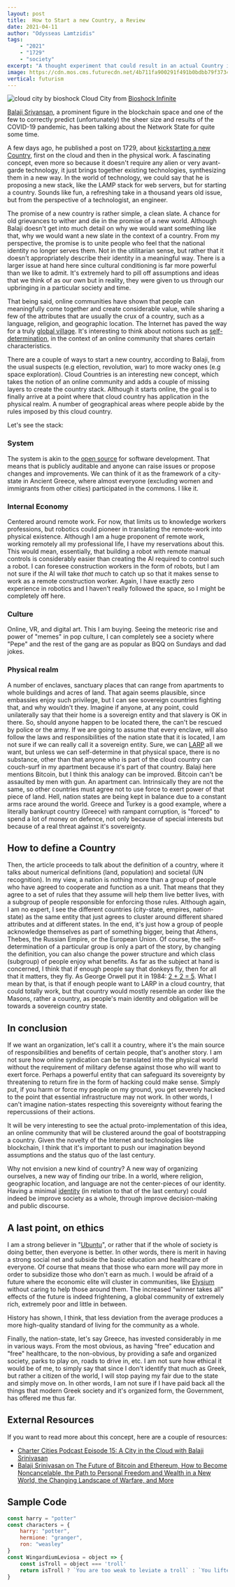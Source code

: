 ```yaml
---
layout: post
title:	How to Start a new Country, a Review
date: 2021-04-11
author: "Odysseas Lamtzidis"
tags:
    - "2021"
    - "1729"
    - "society"
excerpt: "A thought experiment that could result in an actual Country in the Cloud"
image: https://cdn.mos.cms.futurecdn.net/4b711fa900291f491b0bdbb79f37342d.jpg
vertical: futurism
---
```


![cloud city by bioshock](https://cdn.mos.cms.futurecdn.net/4b711fa900291f491b0bdbb79f37342d.jpg)
Cloud City from [Bioshock Infinite](https://bioshock.fandom.com/wiki/Columbia)

[Balaji Srivansan](https://balajis.com/about/), a prominent figure in the blockchain space and one of the few to correctly predict (unfortunately) the sheer size and results of the COVID-19 pandemic, has been talking about the Network State for quite some time. 

A few days ago, he published a post on 1729, about [kickstarting a new Country](https://1729.com/how-to-start-a-new-country/), first on the cloud and then in the physical work. A fascinating concept, even more so because it doesn't require any alien or very avant-garde technology, it just brings together existing technologies, synthesizing them in a new way. In the world of technology, we could say that he is proposing a new stack, like the LAMP stack for web servers, but for starting a country. Sounds like fun, a refreshing take in a thousand years old issue, but from the perspective of a technologist, an engineer.

The promise of a new country is rather simple, a clean slate. A chance for old grievances to wither and die in the promise of a new world. Although Balaji doesn't get into much detail on why we would want something like that, why we would want a new slate in the context of a country. 
From my perspective, the promise is to unite people who feel that the national identity no longer serves them. Not in the utilitarian sense, but rather that it doesn't appropriately describe their identity in a meaningful way. There is a larger issue at hand here since cultural conditioning is far more powerful than we like to admit. It's extremely hard to pill off assumptions and ideas that we think of as our own but in reality, they were given to us through our upbringing in a particular society and time. 

That being said, online communities have shown that people can meaningfully come together and create considerable value, while sharing a few of the attributes that are usually the crux of a country, such as a language, religion, and geographic location. The Internet has paved the way for a truly [global village](https://en.wikipedia.org/wiki/Global_village). It's interesting to think about notions such as [self-determination](https://en.wikipedia.org/wiki/Self-determination), in the context of an online community that shares certain characteristics. 

There are a couple of ways to start a new country, according to Balaji, from the usual suspects (e.g election, revolution, war) to more wacky ones (e.g space exploration). Cloud Countries is an interesting new concept, which takes the notion of an online community and adds a couple of missing layers to create the country stack. Although it starts online, the goal is to finally arrive at a point where that cloud country has application in the physical realm.  A number of geographical areas where people abide by the rules imposed by this cloud country.

Let's see the stack:

### System

The system is akin to the [open source](https://en.wikipedia.org/wiki/Open_source) for software development. That means that is publicly auditable and anyone can raise issues or propose changes and improvements. We can think of it as the framework of a city-state in Ancient Greece, where almost everyone (excluding women and immigrants from other cities) participated in the commons. I like it.

### Internal Economy

Centered around remote work. For now, that limits us to knowledge workers professions, but robotics could pioneer in translating the remote-work into physical existence. Although I am a huge proponent of remote work, working remotely all my professional life, Ι have my reservations about this. This would mean, essentially,  that building a robot with remote manual controls is considerably easier than creating the AI required to control such a robot. I can foresee construction workers in the form of robots, but I am not sure if the AI will take *that much* to catch up so that it makes sense to work as a remote construction worker. Again, I have exactly zero experience in robotics and I haven't really followed the space, so I might be completely off here.

### Culture

 Online, VR, and digital art. This I am buying. Seeing the meteoric rise and power of "memes" in pop culture, I can completely see a society where "Pepe" and the rest of the gang are as popular as BQQ on Sundays and dad jokes.  

### Physical realm

A number of enclaves, sanctuary places that can range from apartments to whole buildings and acres of land. That again seems plausible, since embassies enjoy such privilege, but I can see sovereign countries fighting that, and why wouldn't they. Imagine if anyone, at any point, could unilaterally say that their home is a sovereign entity and that slavery is OK in there. So, should anyone happen to be located there, the can't be rescued by police or the army. If we are going to assume that every enclave, will also follow the laws and responsibilities of the nation state that it is located, I am not sure if we can really call it a sovereign entity. Sure, we can [LARP](https://en.wikipedia.org/wiki/Live_action_role-playing_game) all we want, but unless we can self-determine in that physical space, there is no substance, other than that anyone who is part of the cloud country can couch-surf in my apartment because it's part of that country. Balaji here mentions Bitcoin, but I think this analogy can be improved. Bitcoin can't be assaulted by men with gun. An apartment can. Intrinsically they are not the same, so other countries must agree not to use force to exert power of that piece of land. Hell, nation states are being kept in balance due to a constant arms race around the world. Greece and Turkey is a good example, where a literally bankrupt country (Greece) with rampant corruption, is "forced" to spend a lot of money on defence, not only because of special interests but because of a real threat against it's sovereignty. 

## How to define a Country

Then, the article proceeds to talk about the definition of a country, where it talks about numerical definitions (land, population) and societal (UN recognition). In my view, a nation is nothing more than a group of people who have agreed to cooperate and function as a unit. That means that they agree to a set of rules that they assume will help them live better lives, with a subgroup of people responsible for enforcing those rules. Although again, I am no expert, I see the different countries (city-state, empires, nation-state) as the same entity that just agrees to cluster around different shared attributes and at different states. In the end, it's just how a group of people acknowledge themselves as part of something bigger, being that Athens, Thebes, the Russian Empire, or the European Union.   Of course, the self-determination of a particular group is only a part of the story, by changing the definition, you can also change the power structure and which class (subgroup) of people enjoy what benefits. As far as the subject at hand is concerned, I think that if enough people say that donkeys fly, then for all that it matters, they fly. As George Orwell put it in 1984: [2 + 2 = 5](https://en.wikipedia.org/wiki/2_%2B_2_%3D_5). What I mean by that, is that if enough people want to LARP in a cloud country, that could totally work, but that country would mostly resemble an order like the Masons, rather a country, as people's main identity and obligation will be towards a sovereign country state. 

## In conclusion

If we want an organization, let's call it a country, where it's the main source of responsibilities and benefits of certain people, that's another story. I am not sure how online syndication can be translated into the physical world without the requirement of military defense against those who will want to exert force. Perhaps a powerful entity that can safeguard its sovereignty by threatening to return fire in the form of hacking could make sense. Simply put, if you harm or force my people on my ground, you get severely hacked to the point that essential infrastructure may not work. In other words, I can't imagine nation-states respecting this sovereignty without fearing the repercussions of their actions.

It will be very interesting to see the actual proto-implementation of this idea, an online community that will be clustered around the goal of bootstrapping a country. Given the novelty of the Internet and technologies like blockchain, I think that it's important to push our imagination beyond assumptions and the status quo of the last century.

Why not envision a new kind of country? A new way of organizing ourselves, a new way of finding our tribe. In a world, where religion, geographic location, and language are not the center-pieces of our identity. Having a minimal [identity](http://www.paulgraham.com/identity.html) (in relation to that of the last century) could indeed be improve society as a whole, through improve decision-making and public discourse.


## A last point, on ethics

I am a strong believer in "[Ubuntu](https://www.ttbook.org/interview/i-am-because-we-are-african-philosophy-ubuntu)", or rather that if the whole of society is doing better, then everyone is better. In other words, there is merit in having a strong social net and subside the basic education and healthcare of everyone. Of course that means that those who earn more will pay more in order to subsidize those who don't earn as much. I would be afraid of a future where the economic elite will cluster in communities, like [Elysium](https://en.wikipedia.org/wiki/Elysium_(film)) without caring to help those around them. The increased "winner takes all" effects of the future is indeed frightening, a global community of extremely rich, extremely poor and little in between. 

History has shown, I think, that less deviation from the average produces a more high-quality standard of living for the community as a whole.

Finally, the nation-state, let's say Greece, has invested considerably in me in various ways. From the most obvious, as having "free" education and "free" healthcare, to the non-obvious, by providing a safe and organized society, parks to play on, roads to drive in, etc. I am not sure how ethical it would be of me, to simply say that since I don't identify that much as Greek, but rather a citizen of the world, I will stop paying my fair due to the state and simply move on. In other words, I am not sure if I have paid back all the things that modern Greek society and it's organized form, the Government, has offered me thus far. 

## External Resources

If you want to read more about this concept, here are a couple of resources:
- [Charter Cities Podcast Episode 15: A City in the Cloud with Balaji Srinivasan](https://www.chartercitiesinstitute.org/post/charter-cities-podcast-episode-15-a-city-in-the-cloud-with-balaji-srinivasan)
- [Balaji Srinivasan on The Future of Bitcoin and Ethereum, How to Become Noncancelable, the Path to Personal Freedom and Wealth in a New World, the Changing Landscape of Warfare, and More](https://tim.blog/2021/03/24/balaji-srinivasan/)



## Sample Code 

```js {1-2}
const harry = "potter"
const characters = {
    harry: "potter",
    hermione: "granger",
    ron: "weasley"
}
const WingardiumLeviosa = object => {
    const isTroll = object === 'troll'
    return isTroll ? `You are too weak to leviate a troll` : `You lifted ${object}`
}
```